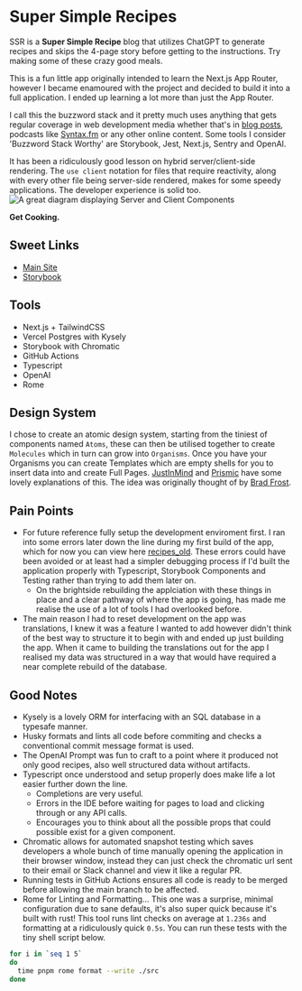 # Super Simple Recipes

SSR is a **Super Simple Recipe** blog that utilizes ChatGPT to generate recipes and skips the 4-page story before getting to the instructions. Try making some of these crazy good meals.

This is a fun little app originally intended to learn the Next.js App Router, however I became enamoured with the project and decided to build it into a full application. I ended up learning a lot more than just the App Router.

I call this the buzzword stack and it pretty much uses anything that gets regular coverage in web development media whether that's in [blog posts](https://medium.com/tag/technology), podcasts like [Syntax.fm](https://syntax.fm) or any other online content. Some tools I consider 'Buzzword Stack Worthy' are Storybook, Jest, Next.js, Sentry and OpenAI.

It has been a ridiculously good lesson on hybrid server/client-side rendering. The `use client` notation for files that require reactivity, along with every other file being server-side rendered, makes for some speedy applications. The developer experience is solid too.
![A great diagram displaying Server and Client Components](https://nextjs.org/_next/image?url=%2Fdocs%2Fdark%2Fthinking-in-server-components.png&w=3840&q=75)

**Get Cooking.**

## Sweet Links

- [Main Site]()
- [Storybook]()

## Tools

- Next.js + TailwindCSS
- Vercel Postgres with Kysely
- Storybook with Chromatic
- GitHub Actions
- Typescript
- OpenAI
- Rome

## Design System

I chose to create an atomic design system, starting from the tiniest of components named `Atoms`, these can then be utilised together to create `Molecules` which in turn can grow into `Organisms`. Once you have your Organisms you can create Templates which are empty shells for you to insert data into and create Full Pages. [JustInMind](https://www.justinmind.com/blog/atomic-design/) and [Prismic](https://prismic.io/blog/atomic-design-system-example-tutorial#what) have some lovely explanations of this. The idea was originally thought of by [Brad Frost](https://bradfrost.com/blog/post/atomic-web-design/).

## Pain Points

- For future reference fully setup the development enviroment first. I ran into some errors later down the line during my first build of the app, which for now you can view here [recipes_old](https://github.com/mac-long/recipes-old). These errors could have been avoided or at least had a simpler debugging process if I'd built the application properly with Typescript, Storybook Components and Testing rather than trying to add them later on.
  - On the brightside rebuilding the applciation with these things in place and a clear pathway of where the app is going, has made me realise the use of a lot of tools I had overlooked before.
- The main reason I had to reset development on the app was translations, I knew it was a feature I wanted to add however didn't think of the best way to structure it to begin with and ended up just building the app. When it came to building the translations out for the app I realised my data was structured in a way that would have required a near complete rebuild of the database.

## Good Notes

- Kysely is a lovely ORM for interfacing with an SQL database in a typesafe manner.
- Husky formats and lints all code before commiting and checks a conventional commit message format is used.
- The OpenAI Prompt was fun to craft to a point where it produced not only good recipes, also well structured data without artifacts.
- Typescript once understood and setup properly does make life a lot easier further down the line.
  - Completions are very useful.
  - Errors in the IDE before waiting for pages to load and clicking through or any API calls.
  - Encourages you to think about all the possible props that could possible exist for a given component.
- Chromatic allows for automated snapshot testing which saves developers a whole bunch of time manually opening the application in their browser window, instead they can just check the chromatic url sent to their email or Slack channel and view it like a regular PR.
- Running tests in GitHub Actions ensures all code is ready to be merged before allowing the main branch to be affected.
- Rome for Linting and Formatting... This one was a surprise, minimal configuration due to sane defaults, it's also super quick because it's built with rust! This tool runs lint checks on average at `1.236s` and formatting at a ridiculously quick `0.5s`. You can run these tests with the tiny shell script below.

``` zsh
for i in `seq 1 5`
do
  time pnpm rome format --write ./src
done
```